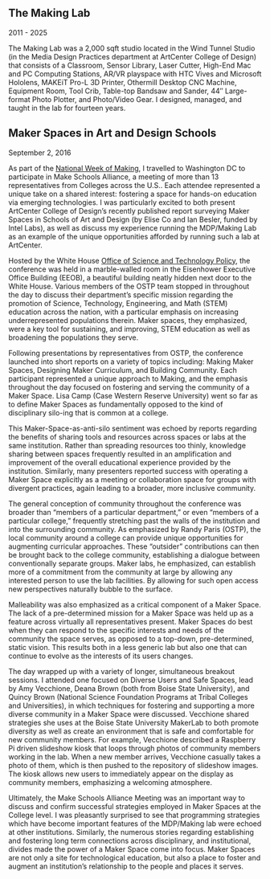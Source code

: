 ## The Making Lab
2011 - 2025

<Cover src="making-lab.jpg" />

The Making Lab was a 2,000 sqft studio located in the Wind Tunnel Studio (in the Media Design Practices department at ArtCenter College of Design) that consists of a Classroom, Sensor Library, Laser Cutter, High-End Mac and PC Computing Stations, AR/VR playspace with HTC Vives and Microsoft Hololens, MAKEiT Pro-L 3D Printer, Othermill Desktop CNC Machine, Equipment Room, Tool Crib, Table-top Bandsaw and Sander, 44″ Large-format Photo Plotter, and Photo/Video Gear. I designed, managed, and taught in the lab for fourteen years.

## Maker Spaces in Art and Design Schools
September 2, 2016

As part of the [National Week of Making](https://obamawhitehouse.archives.gov/nation-of-makers), I travelled to Washington DC to participate in Make Schools Alliance, a meeting of more than 13 representatives from Colleges across the U.S.. Each attendee represented a unique take on a shared interest: fostering a space for hands-on education via emerging technologies. I was particularly excited to both present ArtCenter College of Design’s recently published report surveying Maker Spaces in Schools of Art and Design (by Elise Co and Ian Besler, funded by Intel Labs), as well as discuss my experience running the MDP/Making Lab as an example of the unique opportunities afforded by running such a lab at ArtCenter.

Hosted by the White House [Office of Science and Technology Policy](https://web.archive.org/web/20230202190804/https://www.whitehouse.gov/ostp/), the conference was held in a marble-walled room in the Eisenhower Executive Office Building (EEOB), a beautiful building neatly hidden next door to the White House. Various members of the OSTP team stopped in throughout the day to discuss their department’s specific mission regarding the promotion of Science, Technology, Engineering, and Math (STEM) education across the nation, with a particular emphasis on increasing underrepresented populations therein. Maker spaces, they emphasized, were a key tool for sustaining, and improving, STEM education as well as broadening the populations they serve.

Following presentations by representatives from OSTP, the conference launched into short reports on a variety of topics including: Making Maker Spaces, Designing Maker Curriculum, and Building Community. Each participant represented a unique approach to Making, and the emphasis throughout the day focused on fostering and serving the community of a Maker Space. Lisa Camp (Case Western Reserve University) went so far as to define Maker Spaces as fundamentally opposed to the kind of disciplinary silo-ing that is common at a college.

This Maker-Space-as-anti-silo sentiment was echoed by reports regarding the benefits of sharing tools and resources across spaces or labs at the same institution. Rather than spreading resources too thinly, knowledge sharing between spaces frequently resulted in an amplification and improvement of the overall educational experience provided by the institution. Similarly, many presenters reported success with operating a Maker Space explicitly as a meeting or collaboration space for groups with divergent practices, again leading to a broader, more inclusive community.

The general conception of community throughout the conference was broader than “members of a particular department,” or even “members of a particular college,” frequently stretching past the walls of the institution and into the surrounding community. As emphasized by Randy Paris (OSTP), the local community around a college can provide unique opportunities for augmenting curricular approaches. These “outsider” contributions can then be brought back to the college community, establishing a dialogue between conventionally separate groups. Maker labs, he emphasized, can establish more of a commitment from the community at large by allowing any interested person to use the lab facilities. By allowing for such open access new perspectives naturally bubble to the surface.

Malleability was also emphasized as a critical component of a Maker Space. The lack of a pre-determined mission for a Maker Space was held up as a feature across virtually all representatives present. Maker Spaces do best when they can respond to the specific interests and needs of the community the space serves, as opposed to a top-down, pre-determined, static vision. This results both in a less generic lab but also one that can continue to evolve as the interests of its users changes.

The day wrapped up with a variety of longer, simultaneous breakout sessions. I attended one focused on Diverse Users and Safe Spaces, lead by Amy Vecchione, Deana Brown (both from Boise State University), and Quincy Brown (National Science Foundation Programs at Tribal Colleges and Universities), in which techniques for fostering and supporting a more diverse community in a Maker Space were discussed. Vecchione shared strategies she uses at the Boise State University MakerLab to both promote diversity as well as create an environment that is safe and comfortable for new community members. For example, Vecchione described a Raspberry Pi driven slideshow kiosk that loops through photos of community members working in the lab. When a new member arrives, Vecchione casually takes a photo of them, which is then pushed to the repository of slideshow images. The kiosk allows new users to immediately appear on the display as community members, emphasizing a welcoming atmosphere.

Ultimately, the Make Schools Alliance Meeting was an important way to discuss and confirm successful strategies employed in Maker Spaces at the College level. I was pleasantly surprised to see that programming strategies which have become important features of the MDP/Making lab were echoed at other institutions. Similarly, the numerous stories regarding establishing and fostering long term connections across disciplinary, and institutional, divides made the power of a Maker Space come into focus. Maker Spaces are not only a site for technological education, but also a place to foster and augment an institution’s relationship to the people and places it serves.

<Cover src="https://makerlab.boisestate.edu/" />
